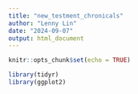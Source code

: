 ```yaml
---
title: "new_testment_chronicals"
author: "Lenny Lin"
date: "2024-09-07"
output: html_document
---
```


```r
knitr::opts_chunk$set(echo = TRUE)
```

```r
library(tidyr)
library(ggplot2)
```